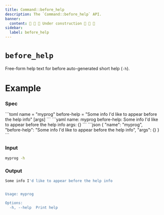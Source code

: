```yaml
---
title: Command::before_help
description: The `Command::before_help` API.
banner:
  content: 🚧 🚧 🚧 Under construction 🚧 🚧 🚧
sidebar:
  label: before_help
---
```



# `before_help` <LinkButton href="https://docs.rs/clap/latest/clap/struct.Command.html#method.before_help" icon="open-book" variant="minimal"></LinkButton>

<Badge text="since 0.1.0" size="small" />

Free-form help text for before auto-generated short help (`-h`).

# Example

### Spec

<Tabs syncKey="format">
  <TabItem label="TOML">
```toml
name = "myprog"
before-help = "Some info I'd like to appear before the help info"
[args]
```
  </TabItem>
  <TabItem label="YAML">
```yaml
name: myprog
before-help: Some info I'd like to appear before the help info
args: {}
```
  </TabItem>
  <TabItem label="JSON">
```json
{
  "name": "myprog",
  "before-help": "Some info I'd like to appear before the help info",
  "args": {}
}
```
  </TabItem>
</Tabs>

### Input

```bash
myprog -h
```

### Output

```bash
Some info I'd like to appear before the help info


Usage: myprog

Options:
  -h, --help  Print help
```

